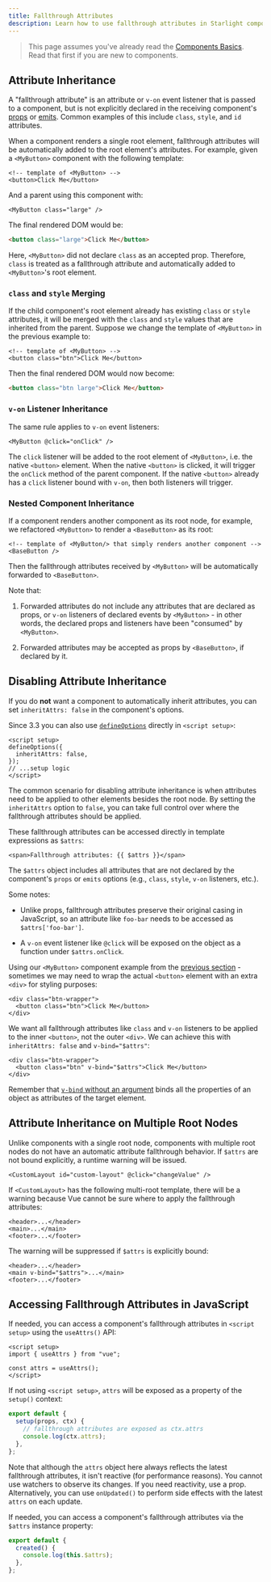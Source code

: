 ```yaml
---
title: Fallthrough Attributes
description: Learn how to use fallthrough attributes in Starlight components.
---
```


> This page assumes you've already read the [Components Basics](/guide/essentials/component-basics). Read that first if you are new to components.

## Attribute Inheritance

A "fallthrough attribute" is an attribute or `v-on` event listener that is passed to a component, but is not explicitly declared in the receiving component's [props](./props) or [emits](./events#declaring-emitted-events). Common examples of this include `class`, `style`, and `id` attributes.

When a component renders a single root element, fallthrough attributes will be automatically added to the root element's attributes. For example, given a `<MyButton>` component with the following template:

```vue-html
<!-- template of <MyButton> -->
<button>Click Me</button>
```

And a parent using this component with:

```vue-html
<MyButton class="large" />
```

The final rendered DOM would be:

```html
<button class="large">Click Me</button>
```

Here, `<MyButton>` did not declare `class` as an accepted prop. Therefore, `class` is treated as a fallthrough attribute and automatically added to `<MyButton>`'s root element.

### `class` and `style` Merging

If the child component's root element already has existing `class` or `style` attributes, it will be merged with the `class` and `style` values that are inherited from the parent. Suppose we change the template of `<MyButton>` in the previous example to:

```vue-html
<!-- template of <MyButton> -->
<button class="btn">Click Me</button>
```

Then the final rendered DOM would now become:

```html
<button class="btn large">Click Me</button>
```

### `v-on` Listener Inheritance

The same rule applies to `v-on` event listeners:

```vue-html
<MyButton @click="onClick" />
```

The `click` listener will be added to the root element of `<MyButton>`, i.e. the native `<button>` element. When the native `<button>` is clicked, it will trigger the `onClick` method of the parent component. If the native `<button>` already has a `click` listener bound with `v-on`, then both listeners will trigger.

### Nested Component Inheritance

If a component renders another component as its root node, for example, we refactored `<MyButton>` to render a `<BaseButton>` as its root:

```vue-html
<!-- template of <MyButton/> that simply renders another component -->
<BaseButton />
```

Then the fallthrough attributes received by `<MyButton>` will be automatically forwarded to `<BaseButton>`.

Note that:

1. Forwarded attributes do not include any attributes that are declared as props, or `v-on` listeners of declared events by `<MyButton>` - in other words, the declared props and listeners have been "consumed" by `<MyButton>`.

2. Forwarded attributes may be accepted as props by `<BaseButton>`, if declared by it.

## Disabling Attribute Inheritance

If you do **not** want a component to automatically inherit attributes, you can set `inheritAttrs: false` in the component's options.

<div class="composition-api">

Since 3.3 you can also use [`defineOptions`](/api/sfc-script-setup#defineoptions) directly in `<script setup>`:

```vue
<script setup>
defineOptions({
  inheritAttrs: false,
});
// ...setup logic
</script>
```

</div>

The common scenario for disabling attribute inheritance is when attributes need to be applied to other elements besides the root node. By setting the `inheritAttrs` option to `false`, you can take full control over where the fallthrough attributes should be applied.

These fallthrough attributes can be accessed directly in template expressions as `$attrs`:

```vue-html
<span>Fallthrough attributes: {{ $attrs }}</span>
```

The `$attrs` object includes all attributes that are not declared by the component's `props` or `emits` options (e.g., `class`, `style`, `v-on` listeners, etc.).

Some notes:

- Unlike props, fallthrough attributes preserve their original casing in JavaScript, so an attribute like `foo-bar` needs to be accessed as `$attrs['foo-bar']`.

- A `v-on` event listener like `@click` will be exposed on the object as a function under `$attrs.onClick`.

Using our `<MyButton>` component example from the [previous section](#attribute-inheritance) - sometimes we may need to wrap the actual `<button>` element with an extra `<div>` for styling purposes:

```vue-html
<div class="btn-wrapper">
  <button class="btn">Click Me</button>
</div>
```

We want all fallthrough attributes like `class` and `v-on` listeners to be applied to the inner `<button>`, not the outer `<div>`. We can achieve this with `inheritAttrs: false` and `v-bind="$attrs"`:

```vue-html
<div class="btn-wrapper">
  <button class="btn" v-bind="$attrs">Click Me</button>
</div>
```

Remember that [`v-bind` without an argument](/guide/essentials/template-syntax#dynamically-binding-multiple-attributes) binds all the properties of an object as attributes of the target element.

## Attribute Inheritance on Multiple Root Nodes

Unlike components with a single root node, components with multiple root nodes do not have an automatic attribute fallthrough behavior. If `$attrs` are not bound explicitly, a runtime warning will be issued.

```vue-html
<CustomLayout id="custom-layout" @click="changeValue" />
```

If `<CustomLayout>` has the following multi-root template, there will be a warning because Vue cannot be sure where to apply the fallthrough attributes:

```vue-html
<header>...</header>
<main>...</main>
<footer>...</footer>
```

The warning will be suppressed if `$attrs` is explicitly bound:

```vue-html
<header>...</header>
<main v-bind="$attrs">...</main>
<footer>...</footer>
```

## Accessing Fallthrough Attributes in JavaScript

<div class="composition-api">

If needed, you can access a component's fallthrough attributes in `<script setup>` using the `useAttrs()` API:

```vue
<script setup>
import { useAttrs } from "vue";

const attrs = useAttrs();
</script>
```

If not using `<script setup>`, `attrs` will be exposed as a property of the `setup()` context:

```js
export default {
  setup(props, ctx) {
    // fallthrough attributes are exposed as ctx.attrs
    console.log(ctx.attrs);
  },
};
```

Note that although the `attrs` object here always reflects the latest fallthrough attributes, it isn't reactive (for performance reasons). You cannot use watchers to observe its changes. If you need reactivity, use a prop. Alternatively, you can use `onUpdated()` to perform side effects with the latest `attrs` on each update.

</div>

<div class="options-api">

If needed, you can access a component's fallthrough attributes via the `$attrs` instance property:

```js
export default {
  created() {
    console.log(this.$attrs);
  },
};
```

</div>
